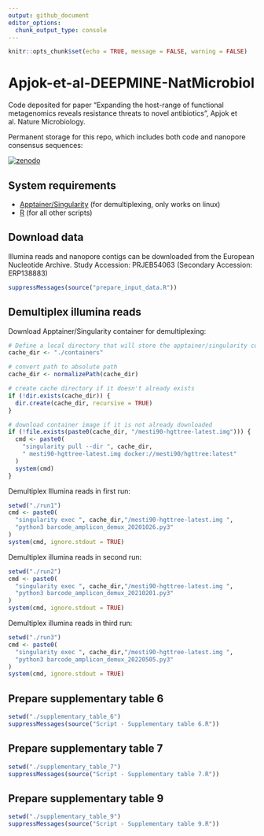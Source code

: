 ```yaml
---
output: github_document
editor_options: 
  chunk_output_type: console
---
```

<!-- README.md is generated from README.Rmd. Please edit that file -->

```r
knitr::opts_chunk$set(echo = TRUE, message = FALSE, warning = FALSE)
```

# Apjok-et-al-DEEPMINE-NatMicrobiol

Code deposited for paper "Expanding the host-range of functional metagenomics reveals resistance threats to novel antibiotics", Apjok et al. Nature Microbiology.

Permanent storage for this repo, which includes both code and nanopore consensus sequences:

[![zenodo](https://zenodo.org/badge/549198690.svg)](https://doi.org/10.5281/zenodo.7404624)

## System requirements

* [Apptainer/Singularity](https://apptainer.org/) (for demultiplexing, only works on linux)
* [R](https://www.r-project.org/) (for all other scripts)

## Download data

Illumina reads and nanopore contigs can be downloaded from the European Nucleotide Archive. Study Accession: PRJEB54063 (Secondary Accession: ERP138883)

```r
suppressMessages(source("prepare_input_data.R"))
```

## Demultiplex illumina reads

Download Apptainer/Singularity container for demultiplexing:

```r
# Define a local directory that will store the apptainer/singularity container
cache_dir <- "./containers"

# convert path to absolute path
cache_dir <- normalizePath(cache_dir)

# create cache directory if it doesn't already exists
if (!dir.exists(cache_dir)) {
  dir.create(cache_dir, recursive = TRUE)
}

# download container image if it is not already downloaded
if (!file.exists(paste0(cache_dir, "/mesti90-hgttree-latest.img"))) {
  cmd <- paste0(
    "singularity pull --dir ", cache_dir,
    " mesti90-hgttree-latest.img docker://mesti90/hgttree:latest"
  )
  system(cmd)
}
```

Demultiplex Illumina reads in first run:

```r
setwd("./run1")
cmd <- paste0(
  "singularity exec ", cache_dir,"/mesti90-hgttree-latest.img ",
  "python3 barcode_amplicon_demux_20201026.py3"
)
system(cmd, ignore.stdout = TRUE)
```

Demultiplex illumina reads in second run:

```r
setwd("./run2")
cmd <- paste0(
  "singularity exec ", cache_dir,"/mesti90-hgttree-latest.img ",
  "python3 barcode_amplicon_demux_20210201.py3"
)
system(cmd, ignore.stdout = TRUE)
```

Demultiplex illumina reads in third run:

```r
setwd("./run3")
cmd <- paste0(
  "singularity exec ", cache_dir,"/mesti90-hgttree-latest.img ",
  "python3 barcode_amplicon_demux_20220505.py3"
)
system(cmd, ignore.stdout = TRUE)
```

## Prepare supplementary table 6

```r
setwd("./supplementary_table_6")
suppressMessages(source("Script - Supplementary table 6.R"))
```

## Prepare supplementary table 7

```r
setwd("./supplementary_table_7")
suppressMessages(source("Script - Supplementary table 7.R"))
```

## Prepare supplementary table 9

```r
setwd("./supplementary_table_9")
suppressMessages(source("Script - Supplementary table 9.R"))
```
